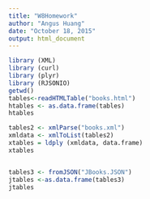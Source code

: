```yaml
---
title: "W8Homework"
author: "Angus Huang"
date: "October 18, 2015"
output: html_document
---
```




```r
library (XML)
library (curl)
library (plyr)
library (RJSONIO)
getwd()
tables<-readHTMLTable("books.html")
htables <- as.data.frame(tables)
htables

tables2 <- xmlParse("books.xml")
xmldata <- xmlToList(tables2)
xtables = ldply (xmldata, data.frame)
xtables


tables3 <- fromJSON("JBooks.JSON")
jtables <-as.data.frame(tables3)
jtables


```

